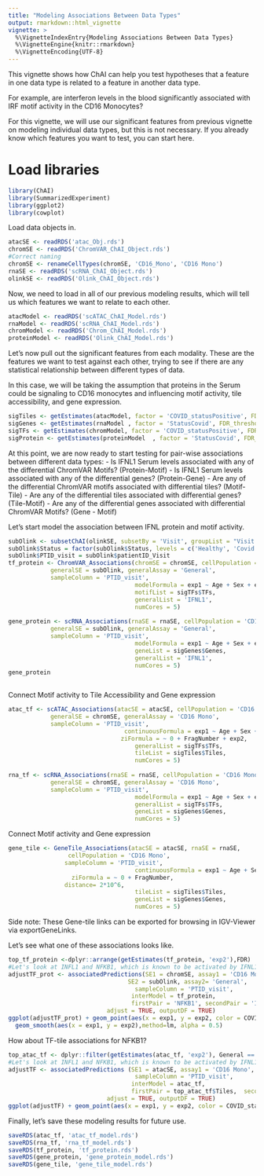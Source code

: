 ```yaml
---
title: "Modeling Associations Between Data Types"
output: rmarkdown::html_vignette
vignette: >
  %\VignetteIndexEntry{Modeling Associations Between Data Types}
  %\VignetteEngine{knitr::rmarkdown}
  %\VignetteEncoding{UTF-8}
---
```




This vignette shows how ChAI can help you test hypotheses that a feature in one data type is related to a feature in another data type.

For example, are interferon levels in the blood significantly associated with IRF motif activity in the CD16 Monocytes?

For this vignette, we will use our significant features from previous vignette on modeling individual data types, but this is not necessary. 
If you already know which features you want to test, you can start here. 


# Load libraries
```r
library(ChAI)
library(SummarizedExperiment)
library(ggplot2)
library(cowplot)
```



Load data objects in. 

```r
atacSE <- readRDS('atac_Obj.rds')
chromSE <- readRDS('ChromVAR_ChAI_Object.rds')
#Correct naming
chromSE <- renameCellTypes(chromSE, 'CD16_Mono', 'CD16 Mono')
rnaSE <- readRDS('scRNA_ChAI_Object.rds')
olinkSE <- readRDS('Olink_ChAI_Object.rds')
```


Now, we need to load in all of our previous modeling results, which will tell us which features we want to relate to each other. 


```r
atacModel <- readRDS('scATAC_ChAI_Model.rds')
rnaModel <- readRDS('scRNA_ChAI_Model.rds')
chromModel <- readRDS('Chrom_ChAI_Model.rds')
proteinModel <- readRDS('Olink_ChAI_Model.rds')
```

Let's now pull out the significant features from each modality. 
These are the features we want to test against each other, trying to see if there are any statistical relationship between different types of data. 

In this case, we will be taking the assumption that proteins in the Serum could be signaling to CD16 monocytes and influencing motif activity, tile accessibility, and gene expression.

```r
sigTiles <- getEstimates(atacModel, factor = 'COVID_statusPositive', FDR_threshold = 0.1)
sigGenes <- getEstimates(rnaModel , factor = 'StatusCovid', FDR_threshold = 0.1)
sigTFs <- getEstimates(chromModel, factor = 'COVID_statusPositive', FDR_threshold = 0.1)
sigProtein <- getEstimates(proteinModel  , factor = 'StatusCovid', FDR_threshold = 0.1)
```


At this point, we are now ready to start testing for pair-wise associations between different data types:
  - Is IFNL1 Serum levels associated with any of the differential ChromVAR Motifs? (Protein-Motif)
  - Is IFNL1 Serum levels associated with any of the differential genes? (Protein-Gene)
  - Are any of the differential ChromVAR motifs associated with differential tiles? (Motif-Tile)
  - Are any of the differential tiles associated with differential genes?  (Tile-Motif)
  - Are any of the differential genes associated with differential ChromVAR Motifs?  (Gene - Motif)

Let's start model the association between IFNL protein and motif activity. 
```r
subOlink <- subsetChAI(olinkSE, subsetBy = 'Visit', groupList = "Visit 1")
subOlink$Status = factor(subOlink$Status, levels = c('Healthy', 'Covid'))
subOlink$PTID_visit = subOlink$patientID_Visit
tf_protein <- ChromVAR_Associations(chromSE = chromSE, cellPopulation = 'CD16 Mono', 
			generalSE = subOlink, generalAssay = 'General',
			sampleColumn = 'PTID_visit', 
                                    modelFormula = exp1 ~ Age + Sex + exp2 + FragNumber, 
                                    motifList = sigTFs$TFs,
                                    generalList = 'IFNL1', 
                                    numCores = 5)
                                    
gene_protein <- scRNA_Associations(rnaSE = rnaSE, cellPopulation = 'CD16 Mono', 
			generalSE = subOlink, generalAssay = 'General',
			sampleColumn = 'PTID_visit', 
                                    modelFormula = exp1 ~ Age + Sex + exp2 , 
                                    geneList = sigGenes$Genes, 
                                    generalList = 'IFNL1', 
                                    numCores = 5)
gene_protein
                                   
```

Connect Motif activity to Tile Accessibility and Gene expression
```r
atac_tf <- scATAC_Associations(atacSE = atacSE, cellPopulation = 'CD16 Mono', 
			generalSE = chromSE, generalAssay = 'CD16 Mono', 
			sampleColumn = 'PTID_visit', 
                                 continuousFormula = exp1 ~ Age + Sex + exp2,
			                	ziFormula = ~ 0 + FragNumber + exp2,  
                                    generalList = sigTFs$TFs,
                                    tileList = sigTiles$Tiles, 
                                    numCores = 5)
                                    
rna_tf <- scRNA_Associations(rnaSE = rnaSE, cellPopulation = 'CD16 Mono', 
			generalSE = chromSE, generalAssay = 'CD16 Mono', 
			sampleColumn = 'PTID_visit', 
                                    modelFormula = exp1 ~ Age + Sex + exp2, 
                                    generalList = sigTFs$TFs,
                                    geneList = sigGenes$Genes, 
                                    numCores = 5)
```

Connect Motif activity and Gene expression
```r
gene_tile <- GeneTile_Associations(atacSE = atacSE, rnaSE = rnaSE,
				 cellPopulation = 'CD16 Mono', 
				sampleColumn = 'PTID_visit', 
                                    continuousFormula = exp1 ~ Age + Sex + exp2 , 
				  ziFormula = ~ 0 + FragNumber, 
				distance= 2*10^6,
                                    tileList = sigTiles$Tiles, 
                                    geneList = sigGenes$Genes, 
                                    numCores = 5)
```
Side note: These Gene-tile links can be exported for browsing in IGV-Viewer via exportGeneLinks.



Let's see what one of these associations looks like. 
```r
top_tf_protein <-dplyr::arrange(getEstimates(tf_protein, 'exp2'),FDR)
#Let's look at INFL1 and NFKB1, which is known to be activated by IFNL1. The two appear significantly related in our dataset. 
adjustTF_prot <- associatedPredictions(SE1 = chromSE, assay1 = 'CD16 Mono', 
                                  SE2 = subOlink, assay2= 'General', 
                                   	sampleColumn = 'PTID_visit', 
                                   interModel = tf_protein, 
                                   firstPair = 'NFKB1', secondPair = 'IFNL1',
                            adjust = TRUE, outputDF = TRUE)
ggplot(adjustTF_prot) + geom_point(aes(x = exp1, y = exp2, color = COVID_status)) + theme_bw() + 
  geom_smooth(aes(x = exp1, y = exp2),method=lm, alpha = 0.5)

```




How about TF-tile associations for NFKB1?
```r
top_atac_tf <- dplyr::filter(getEstimates(atac_tf, 'exp2'), General == 'NFKB1')
#Let's look at INFL1 and NFKB1, which is known to be activated by IFNL1. The two appear significantly related in our dataset. 
adjustTF <- associatedPredictions (SE1 = atacSE, assay1 = 'CD16 Mono', SE2 = chromSE, assay2= 'CD16 Mono', 
                                   	sampleColumn = 'PTID_visit', 
                                   interModel = atac_tf, 
                                   firstPair = top_atac_tf$Tiles,  secondPair = top_atac_tf$General,
                            adjust = TRUE, outputDF = TRUE)
ggplot(adjustTF) + geom_point(aes(x = exp1, y = exp2, color = COVID_status)) + theme_bw() + geom_smooth(aes(x = exp1, y = exp2),method=lm)


```

Finally, let's save these modeling results for future use. 
```r

saveRDS(atac_tf, 'atac_tf_model.rds')
saveRDS(rna_tf, 'rna_tf_model.rds')
saveRDS(tf_protein, 'tf_protein.rds')
saveRDS(gene_protein, 'gene_protein_model.rds')
saveRDS(gene_tile, 'gene_tile_model.rds')

```
